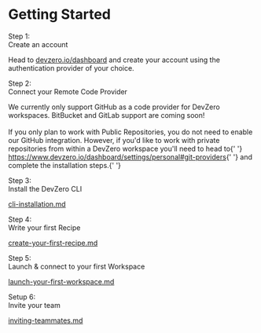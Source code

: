 <h1>Getting Started</h1>
<div>
  <p>
    <div>
      <div>Step 1:</div> Create an account
    </div>
  </p>
  <p>
    Head to <a href="https://devzero.io/dashboard">devzero.io/dashboard</a> and create your account
    using the authentication provider of your choice.
  </p>
</div>
<div>
  <p>
    <div>
      <div>Step 2:</div> Connect your Remote Code Provider
    </div>
  </p>
  <p>
    We currently only support GitHub as a code provider for DevZero workspaces. BitBucket and GitLab
    support are coming soon! <br />
    <br />
    If you only plan to work with Public Repositories, you do not need to enable our GitHub
    integration. However, if you'd like to work with private repositories from within a DevZero
    workspace you'll need to head to{' '}
    <a href="https://www.devzero.io/dashboard/settings/personal#git-providers">https://www.devzero.io/dashboard/settings/personal#git-providers</a>{' '}
    and complete the installation steps.{' '}
  </p>
</div>
<div>
  <p>
    <div>
      <div>Step 3:</div> Install the DevZero CLI
    </div>
  </p>
  <p>
    <a href="../../references/cli-installation.md" title="mention">
      cli-installation.md
    </a>
  </p>
</div>
<div>
  <p>
    <div>
      <div>Step 4:</div> Write your first Recipe
    </div>
  </p>
  <p>
    <a href="create-your-first-recipe.md" title="mention">
      create-your-first-recipe.md
    </a>
  </p>
</div>
<div>
  <p>
    <div>
      <div>Step 5:</div> Launch &#x26; connect to your first Workspace
    </div>
  </p>
  <p>
    <a href="launch-your-first-workspace.md" title="mention">
      launch-your-first-workspace.md
    </a>
  </p>
</div>
<div>
  <p>
    <div>
      <div>Setup 6:</div> Invite your team
    </div>
  </p>
  <p>
    <a href="inviting-teammates.md" title="mention">
      inviting-teammates.md
    </a>
  </p>
</div>
